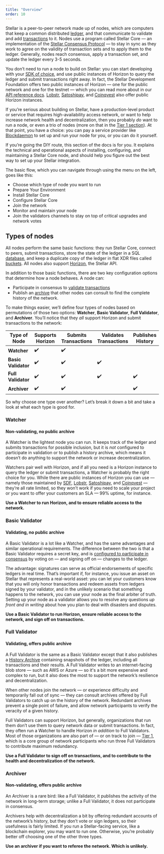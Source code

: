 ```yaml
---
title: "Overview"
order: 10
---
```


Stellar is a peer-to-peer network made up of nodes, which are computers that keep a common distributed [ledger](../glossary/ledger.mdx), and that communicate to validate and add [transactions](../glossary/transactions.mdx) to it. Nodes use a program called Stellar Core — an implementation of the [Stellar Consensus Protocol](../glossary/scp.mdx) — to stay in sync as they work to agree on the validity of transaction sets and to apply them to the ledger. Generally, nodes reach consensus, apply a transaction set, and update the ledger every 3-5 seconds.

You don’t need to run a node to build on Stellar: you can start developing with your [SDK of choice](../software-and-sdks/index.mdx), and use public instances of Horizon to query the ledger and submit transactions right away. In fact, the Stellar Development Foundation offers two public instances of Horizon — one for the public network and one for the testnet — which you can read more about in our [API reference docs](../.././api/introduction/index.mdx). [Lobstr](https://horizon.stellar.lobstr.co), [Satoshipay](stellar-horizon.satoshipay.io), and [Coinqvest](https://horizon.stellar.coinqvest.com) also offer public Horizon instances.

If you’re serious about building on Stellar, have a production-level product or service that requires high-availability access network, or want to help increase network health and decentralization, then you probably _do_ want to run a node, or even a trio of nodes (more on that in the [Tier 1 section](./tier-1-orgs.mdx)). At that point, you have a choice: you can pay a service provider like [Blockdaemon](https://app.blockdaemon.com/marketplace/categories/-/stellar-horizon) to set up and run your node for you, or you can do it yourself.

If you’re going the DIY route, this section of the docs is for you. It explains the technical and operational aspects of installing, configuring, and maintaining a Stellar Core node, and should help you figure out the best way to set up your Stellar integration.

The basic flow, which you can navigate through using the menu on the left, goes like this:

- Choose which type of node you want to run
- Prepare Your Environment
- Install Stellar Core
- Configure Stellar Core
- Join the network
- Monitor and maintain your node
- Join the validators channels to stay on top of critical upgrades and network votes

## Types of nodes

All nodes perform the same basic functions: they run Stellar Core, connect to peers, submit transactions, store the state of the ledger in a SQL [database](./configuring.mdx#database), and keep a duplicate copy of the ledger in flat XDR files called [buckets](./configuring.mdx#buckets). All nodes also support [Horizon](../run-api-server/index.mdx), the Stellar API.

In addition to those basic functions, there are two key configuration options that determine how a node behaves. A node can:

- Participate in consensus to [validate transactions](./configuring.mdx#validating)
- Publish an [archive](./publishing-history-archives.mdx) that other nodes can consult to find the complete history of the network.

To make things easier, we’ll define four types of nodes based on permutations of those two options: **Watcher**, **Basic Validator**, **Full Validator**, and **Archiver**. You’ll notice that they _all_ support Horizon and submit transactions to the network:

| Type of Node | Supports Horizon | Submits Transactions | Validates Transactions | Publishes History |
| --- | --- | --- | --- | --- |
| **Watcher** | :heavy_check_mark: | :heavy_check_mark: |  |  |
| **Basic Validator** | :heavy_check_mark: | :heavy_check_mark: | :heavy_check_mark: |  |
| **Full Validator** | :heavy_check_mark: | :heavy_check_mark: | :heavy_check_mark: | :heavy_check_mark: |
| **Archiver** | :heavy_check_mark: | :heavy_check_mark: |  | :heavy_check_mark: |

So why choose one type over another? Let’s break it down a bit and take a look at what each type is good for.

### Watcher

#### Non-validating, no public archive

A Watcher is the lightest node you can run. It keeps track of the ledger and submits transactions for possible inclusion, but it is _not_ configured to participate in validation or to publish a history archive, which means it doesn’t do anything to support the network or increase decentralization.

Watchers pair well with Horizon, and if all you need is a Horizon instance to query the ledger or submit transactions, a Watcher is probably the right choice for you. While there are public instances of Horizon you can use — namely those maintained by [SDF](../.././api/introduction/index.mdx), [Lobstr](https://horizon.stellar.lobstr.co), [Satoshipay](stellar-horizon.satoshipay.io), and [Coinqvest](https://horizon.stellar.coinqvest.com) — they’re all rate limited, so they won’t work if you need to scale your project or you want to offer your customers an SLA — 99% uptime, for instance.

**Use a Watcher to run Horizon, and to ensure reliable access to the network.**

### Basic Validator

#### Validating, no public archive

A Basic Validator is a lot like a Watcher, and has the same advantages and similar operational requirements. The difference between the two is that a Basic Validator requires a secret key, and is [configured to participate in consensus](./configuring.mdx#validating) by voting on — and signing off on — changes to the ledger.

The advantage: signatures can serve as official endorsements of specific ledgers in real time. That’s important if, for instance, you issue an asset on Stellar that represents a real-world asset: you can let your customers know that you will only honor transactions and redeem assets from ledgers signed by your validator, and in the unlikely scenario that something happens to the network, you can use your node as the final arbiter of truth. Setting up your node as a validator allows you to resolve any questions _up front and in writing_ about how you plan to deal with disasters and disputes.

**Use a Basic Validator to run Horizon, ensure reliable access to the network, and sign off on transactions.**

### Full Validator

#### Validating, offers public archive

A Full Validator is the same as a Basic Validator except that it also publishes a [History Archive](./publishing-history-archives.mdx) containing snapshots of the ledger, including all transactions and their results. A Full Validator writes to an internet-facing blob store — such as AWS or Azure — so it's a bit more expensive and complex to run, but it also does the most to support the network’s resilience and decentralization.

When other nodes join the network — or experience difficulty and temporarily fall out of sync — they can consult archives offered by Full Validators to catch up on the history of the network. Redundant archives prevent a single point of failure, and allow network participants to verify the veracity of a given history.

Full Validators can support Horizon, but generally, organizations that run them don’t use them to query network data or submit transactions. In fact, they often run a Watcher to handle Horizon _in addition_ to Full Validators. Most of those organizations are also part of — or on track to join — [Tier 1](./tier-1-orgs.mdx), which is a core group of network participants who run three Full Validators to contribute maximum redundancy.

**Use a Full Validator to sign off on transactions, and to contribute to the health and decentralization of the network.**

### Archiver

#### Non-validating, offers public archive

An Archiver is a rare bird: like a Full Validator, it publishes the activity of the network in long-term storage; unlike a Full Validator, it does not participate in consensus.

Archivers help with decentralization a bit by offering redundant accounts of the network’s history, but they don’t vote or sign ledgers, so their usefulness is fairly limited. If you run a Stellar-facing service, like a blockchain explorer, you may want to run one. Otherwise, you’re probably better off choosing one of the other three types.

**Use an archiver if you want to referee the network. Which is unlikely.**
